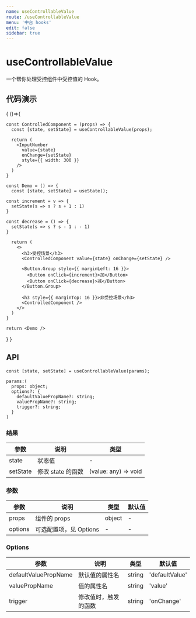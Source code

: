 ```yaml
---
name: useControllableValue
route: /useControllableValue
menu: '中台 hooks'
edit: false
sidebar: true
---
```



# useControllableValue

一个帮你处理受控组件中受控值的 Hook。

## 代码演示

<Playground>
{
  ()=>{

    const ControlledComponent = (props) => {
      const [state, setState] = useControllableValue(props);

      return (
        <InputNumber
          value={state}
          onChange={setState}
          style={{ width: 300 }}
        />
      )
    }

    const Demo = () => {
      const [state, setState] = useState();

    const increment = v => {
      setState(s => s ? s + 1 : 1)
    }

    const decrease = () => {
      setState(s => s ? s - 1 : - 1)
    }

      return (
        <>
          <h3>受控场景</h3>
          <ControlledComponent value={state} onChange={setState} />

          <Button.Group style={{ marginLeft: 16 }}>
            <Button onClick={increment}>加</Button>
            <Button onClick={decrease}>减</Button>
          </Button.Group>

          <h3 style={{ marginTop: 16 }}>非受控场景</h3>
          <ControlledComponent />
        </>
      )
    }

    return <Demo />
  }
}
</Playground>

## API

```
const [state, setState] = useControllableValue(params);

params:(
  props: object;
  options?: {
    defaultValuePropName?: string;
    valuePropName?: string;
    trigger?: string;
  }
)
```

### 结果

| 参数     | 说明              | 类型                 |
|----------|-------------------|----------------------|
| state    | 状态值            | -                    |
| setState | 修改 state 的函数 | (value: any) => void |


### 参数

| 参数    | 说明                   | 类型   | 默认值 |
|---------|------------------------|--------|--------|
| props   | 组件的 props           | object | -      |
| options | 可选配置项，见 Options | -      | -      |


### Options

| 参数                 | 说明                 | 类型   | 默认值         |
|----------------------|----------------------|--------|----------------|
| defaultValuePropName | 默认值的属性名       | string | 'defaultValue' |
| valuePropName        | 值的属性名           | string | 'value'        |
| trigger              | 修改值时，触发的函数 | string | 'onChange'     |